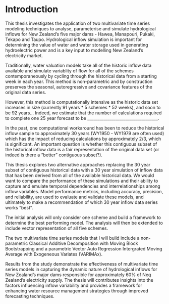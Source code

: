 # Introduction

This thesis investigates the application of two multivariate time series modeling techniques to analyse, parameterise and simulate hydrological inflows for New Zealand's five major dams - Hawea, Manapouri, Pukaki, Tekapo and Taupo. Hydrological inflow simulation is important for determining the value of water and water storage used in generating hydroelectric power and is a key input to modelling New Zealand's electricity market.

Traditionally, water valuation models take all of the historic inflow data available and simulate variablity of flow for all of the schemes contemporaneously by cycling through the historical data from a starting week in each year. This method is non-parametric and by construction preserves the seasonal, autoregressive and covariance features of the original data series.

However, this method is computationally intensive as the historic data set increases in size (currently 91 years \* 5 schemes \* 52 weeks), and soon to be 92 years... Indeed, we estimate that the number of calculations required to complete one 25 year forecast to be \_\_\_\_\_\_\_\_\_\_\_\_\_\_\_\_\_\_\_\_\_\_\_\_\_\_\_\_\_\_\_\_\_\_\_.

In the past, one computational workaround has been to reduce the historical inflow sample to approximately 30 years (WY1950 - WY1979 are often used) which has the impact of reducing calculations by approximately 2/3, which is significant. An important question is whether this contiguous subset of the historical inflow data is a fair representation of the original data set (or indeed is there a "better" contiguous subset?).

This thesis explores two alternative approaches replacing the 30 year subset of contiguous historical data with a 30 year simulation of inflow data that has been derived from all of the available historical data. We would want to compare the performance of these simulations and their ability to capture and emulate temporal dependencies and interrelationships among inflow variables. Model performance metrics, including accuracy, precision, and reliability, are used to evaluate and validate these models, and ultimately to make a recommendation of which 30 year inflow data series works "best".

The initial analysis will only consider one scheme and build a framework to determine the best performing model. The analysis will then be extended to include vector representation of all five schemes.

The two multivariate time series models that I will build include a non-parametric Classical Additive Decomposition with Moving Block Bootstrapping and a parametric Vector Auto Regression Intergrated Moving Average with Exogeneous Variates (VARIMAx).

Results from the study demonstrate the effectiveness of multivariate time series models in capturing the dynamic nature of hydrological inflows for New Zealand's major dams responsible for approximately 60% of Neq Zealand's electricity supply. The thesis will contributes insights into the factors influencing inflow variability and provides a framework for enhancing water resource management strategies through improved forecasting techniques.

